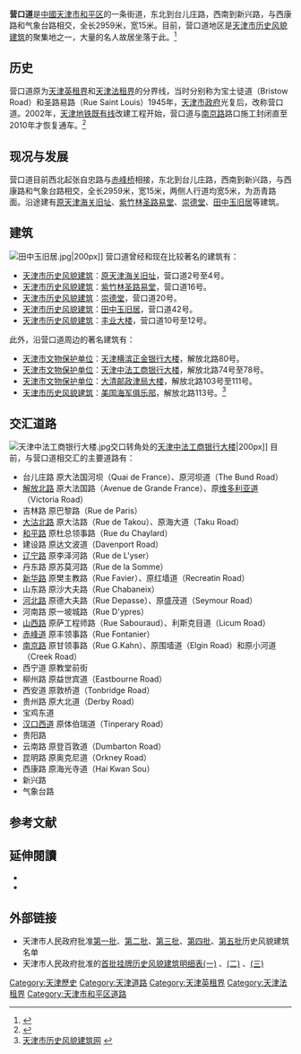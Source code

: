 {{Infobox China Road
|路牌类型=Tianjin
|中文道路名称=营口道
|道路方向=NS
|道路名称拼音=YING KOU ROAD
|图片= File:原天津海关旧址.jpg
|图片说明=营口道上的[[原天津海关旧址|原天津海关旧址]]
|道路属性=普通道路
|道路总长度=2.959
|所在地区=[[天津市|天津市]][[和平区_(天津市)|和平区]]
|起点=台儿庄路
|终点=新兴路
|道路命名日期=1945年
|道路旧名=宝士徒道<br />圣路易路
|道路动工日期=1861年
|收费=
}}

'''营口道'''是[[中華人民共和國|中國]][[天津市|天津市]][[和平区_(天津市)|和平区]]的一条街道，东北到台儿庄路，西南到新兴路，与西康路和气象台路相交，全长2959米，宽15米。目前，营口道地区是[[天津市历史风貌建筑|天津市历史风貌建筑]]的聚集地之一，大量的名人故居坐落于此。<ref>{{Cite web |url=http://www.tjhp.gov.cn/servlet/ContentServer?cid=1105523261039&pagename=tjhp%2FPage%2Fsub-t46&lv=2&lv2=1100820937330&lv1=1087380370033&c=Page |title=和平区志 |access-date=2009-08-12 |archive-url=https://web.archive.org/web/20131113210547/http://www.tjhp.gov.cn/servlet/ContentServer?cid=1105523261039&pagename=tjhp%2FPage%2Fsub-t46&lv=2&lv2=1100820937330&lv1=1087380370033&c=Page |archive-date=2013-11-13 |dead-url=yes }}</ref>

== 历史 ==
营口道原为[[天津英租界|天津英租界]]和[[天津法租界|天津法租界]]的分界线，当时分别称为宝士徒道（Bristow Road）和圣路易路（Rue Saint Louis）1945年，[[天津市政府_(中华民国)|天津市政府]]光复后，改称营口道。2002年，[[天津地铁既有线|天津地铁既有线]]改建工程开始，营口道与[[南京路_(天津)|南京路]]路口施工封闭直至2010年才恢复通车。<ref>{{Cite web |url=http://news.enorth.com.cn/system/2010/06/17/004776917.shtml |title=封闭八年恢复通车 营口道东口咋走不堵 |accessdate=2011-07-26 |archive-date=2016-03-04 |archive-url=https://web.archive.org/web/20160304115007/http://news.enorth.com.cn/system/2010/06/17/004776917.shtml |dead-url=no }}</ref> 

== 现况与发展 ==
营口道目前西北起张自忠路与[[赤峰桥|赤峰桥]]相接，东北到台儿庄路，西南到新兴路，与西康路和气象台路相交，全长2959米，宽15米，两侧人行道均宽5米，为沥青路面。沿途建有[[原天津海关旧址|原天津海关旧址]]、[[紫竹林圣路易堂|紫竹林圣路易堂]]、[[崇德堂_(天津)|崇德堂]]、[[田中玉旧居|田中玉旧居]]等建筑。

== 建筑 ==
[[File:田中玉旧居.jpg|thumb]]|200px]]
营口道曾经和现在比较著名的建筑有：
*[[天津市历史风貌建筑|天津市历史风貌建筑]]：[[原天津海关旧址|原天津海关旧址]]，营口道2号至4号。
*[[天津市历史风貌建筑|天津市历史风貌建筑]]：[[紫竹林圣路易堂|紫竹林圣路易堂]]，营口道16号。
*[[天津市历史风貌建筑|天津市历史风貌建筑]]：[[崇德堂_(天津)|崇德堂]]，营口道20号。
*[[天津市历史风貌建筑|天津市历史风貌建筑]]：[[田中玉旧居|田中玉旧居]]，营口道42号。
*[[天津市历史风貌建筑|天津市历史风貌建筑]]：[[丰业大楼|丰业大楼]]，营口道10号至12号。

此外，沿营口道周边的著名建筑有：
*[[天津市文物保护单位|天津市文物保护单位]]：[[天津横滨正金银行大楼|天津横滨正金银行大楼]]，解放北路80号。
*[[天津市文物保护单位|天津市文物保护单位]]：[[天津中法工商银行大楼|天津中法工商银行大楼]]，解放北路74号至78号。
*[[天津市文物保护单位|天津市文物保护单位]]：[[大清邮政津局大楼|大清邮政津局大楼]]，解放北路103号至111号。
*[[天津市历史风貌建筑|天津市历史风貌建筑]]：[[美国海军俱乐部|美国海军俱乐部]]，解放北路113号。<ref>[http://www.fmjz.cn/Pages/default.aspx 天津市历史风貌建筑网] {{webarchive|url=https://web.archive.org/web/20101211101817/http://www.fmjz.cn/Pages/default.aspx |date=2010-12-11 }}</ref>

== 交汇道路 ==
[[File:天津中法工商银行大楼.jpg|thumb]]交口转角处的[[天津中法工商银行大楼|天津中法工商银行大楼]]|200px]]
目前，与营口道相交汇的主要道路有：
*台儿庄路 原大法国河坝（Quai de France）、原河坝道（The Bund Road）
*[[解放北路_(天津市)|解放北路]] 原大法国路（Avenue de Grande France）、原[[天津维多利亚道|维多利亚道]]（Victoria Road） 
*吉林路 原巴黎路（Rue de Paris）
*[[大沽北路|大沽北路]] 原大沽路（Rue de Takou）、原海大道（Taku Road）
*[[和平路_(天津)|和平路]] 原杜总领事路（Rue du Chaylard）
*建设路 原达文波道（Davenport Road） 	
*[[辽宁路_(天津)|辽宁路]] 原李泽河路（Rue de L'yser）
*丹东路 原苏莫河路（Rue de la Somme）
*[[新华路_(天津)|新华路]] 原樊主教路（Rue Favier）、原红墙道（Recreatin Road）
*山东路 原沙大夫路（Rue Chabaneix）
*[[河北路_(天津)|河北路]] 原德大夫路（Rue Depasse）、原盛茂道（Seymour Road）
*河南路 原一坡城路（Rue D'ypres）
*[[山西路_(天津)|山西路]] 原萨工程师路（Rue Sabouraud）、利斯克目道（Licum Road）
*[[赤峰道|赤峰道]] 原丰领事路（Rue Fontanier） 
*[[南京路_(天津)|南京路]] 原甘领事路（Rue G.Kahn）、原围墙道（Elgin Road）和原小河道（Creek Road） 
*西宁道 原教堂前街
*柳州路 原益世宾道（Eastbourne Road） 
*西安道 原敦桥道（Tonbridge Road） 
*贵州路 原大北道（Derby Road）
*宝鸡东道
*[[汉口道_(天津)|汉口西道]] 原体伯瑞道（Tinperary Road）
*贵阳路
*云南路 原登百敦道（Dumbarton Road）
*昆明路 原奥克尼道（Orkney Road）
*西康路 原海光寺道（Hai Kwan Sou）
*新兴路
*气象台路

== 参考文献 ==
<div class="references-small">
<references />
</div>

== 延伸閱讀 ==
<div class="references-small">
* {{en}}{{cite book|title=《Tientsin:An Illustrated Outline History》|author=O.D.Rasmussen |others= |location=[[天津|天津]]|publisher=天津印字馆（1925）}}
* {{zh}}{{cite book|author=费成康 |title=《中国租界史》 |year=1992年 |publisher=上海社会科学院出版社 |location=[[上海|上海]] |isbn=7-80515649-2 }}
</div>

== 外部链接 ==
{{Commonscat|Yingkou Dao}}
* 天津市人民政府批准[https://web.archive.org/web/20111116232403/http://www.fmjz.cn/Lists/List11/DispForm.aspx?ID=1 第一批]、[https://web.archive.org/web/20111116230841/http://www.fmjz.cn/Lists/List11/DispForm.aspx?ID=2 第二批]、[https://web.archive.org/web/20111116232248/http://www.fmjz.cn/Lists/List11/DispForm.aspx?ID=3 第三批]、[https://web.archive.org/web/20111116232448/http://www.fmjz.cn/Lists/List11/DispForm.aspx?ID=4 第四批]、[https://web.archive.org/web/20111116225811/http://www.fmjz.cn/Lists/List11/DispForm.aspx?ID=5 第五批]历史风貌建筑名单
* 天津市人民政府批准的[http://www2.tjfdc.gov.cn/Lists/List6/DispForm.aspx?ID=4676 首批挂牌历史风貌建筑明细表(一)] {{Webarchive|url=https://archive.is/20130628091346/http://www2.tjfdc.gov.cn/Lists/List6/DispForm.aspx?ID=4676 |date=2013-06-28 }}、[http://www2.tjfdc.gov.cn/Lists/List6/DispForm.aspx?ID=5022 (二)] {{Webarchive|url=https://archive.is/20130628090143/http://www2.tjfdc.gov.cn/Lists/List6/DispForm.aspx?ID=5022 |date=2013-06-28 }}、[http://www2.tjfdc.gov.cn/Lists/List6/DispForm.aspx?ID=4678 (三)] {{Webarchive|url=https://archive.is/20130627104219/http://www2.tjfdc.gov.cn/Lists/List6/DispForm.aspx?ID=4678 |date=2013-06-27 }}

[[Category:天津歷史|Category:天津歷史]]
[[Category:天津道路|Category:天津道路]]
[[Category:天津英租界|Category:天津英租界]]
[[Category:天津法租界|Category:天津法租界]]
[[Category:天津市和平区道路|Category:天津市和平区道路]]